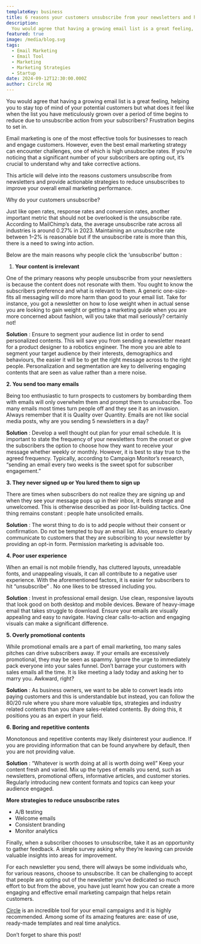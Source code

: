 ```yaml
---
templateKey: business
title: 6 reasons your customers unsubscribe from your newsletters and how to stop them
description: 
  You would agree that having a growing email list is a great feeling, helping you to stay top of mind of your potential customers but what does it feel like when the list you have meticulously grown over a period of time begins to reduce due to unsubscribe action from your subscribers? Frustration begins to set in.
featured: true
image: /media/blog.svg
tags:
  - Email Marketing
  - Email Tool
  - Marketing
  - Marketing Strategies
  - Startup
date: 2024-09-12T12:30:00.000Z
author: Circle HQ
---
```

You would agree that having a growing email list is a great feeling, helping you to stay top of mind of your potential customers but what does it feel like when the list you have meticulously grown over a period of time begins to reduce due to unsubscribe action from your subscribers? Frustration begins to set in.

Email marketing is one of the most effective tools for businesses to reach and engage customers. However, even the best email marketing strategy can encounter challenges, one of which is high unsubscribe rates. If you’re noticing that a significant number of your subscribers are opting out, it’s crucial to understand why and take corrective actions.

This article will delve into the reasons customers unsubscribe from newsletters and provide actionable strategies to reduce unsubscribes to improve your overall email marketing performance.

Why do your customers unsubscribe?

Just like open rates, response rates and conversion rates, another important metric that should not be overlooked is the unsubscribe rate. According to MailChimp’s data, the average unsubscribe rate across all industries is around 0.27% in 2023. Maintaining an unsubscribe rate between 1–2% is reasonable but if the unsubscribe rate is more than this, there is a need to swing into action.

Below are the main reasons why people click the ‘unsubscribe’ button :

1. **Your content is irrelevant**

One of the primary reasons why people unsubscribe from your newsletters is because the content does not resonate with them. You ought to know the subscribers preference and what is relevant to them. A generic one-size-fits all messaging will do more harm than good to your email list. Take for instance, you got a newsletter on how to lose weight when in actual sense you are looking to gain weight or getting a marketing guide when you are more concerned about fashion, will you take that mail seriously? certainly not!

**Solution** : Ensure to segment your audience list in order to send personalized contents. This will save you from sending a newsletter meant for a product designer to a robotics engineer. The more you are able to segment your target audience by their interests, demographics and behaviours, the easier it will be to get the right message across to the right people. Personalization and segmentation are key to delivering engaging contents that are seen as value rather than a mere noise.

**2. You send too many emails**

Being too enthusiastic to turn prospects to customers by bombarding them with emails will only overwhelm them and prompt them to unsubscribe. Too many emails most times turn people off and they see it as an invasion. Always remember that it is Quality over Quantity. Emails are not like social media posts, why are you sending 5 newsletters in a day?

**Solution** : Develop a well thought out plan for your email schedule. It is important to state the frequency of your newsletters from the onset or give the subscribers the option to choose how they want to receive your message whether weekly or monthly. However, it is best to stay true to the agreed frequency. Typically, according to Campaign Monitor’s research, “sending an email every two weeks is the sweet spot for subscriber engagement.”

**3. They never signed up or You lured them to sign up**

There are times when subscribers do not realize they are signing up and when they see your message pops up in their inbox, it feels strange and unwelcomed. This is otherwise described as poor list-building tactics. One thing remains constant : people hate unsolicited emails.

**Solution** : The worst thing to do is to add people without their consent or confirmation. Do not be tempted to buy an email list. Also, ensure to clearly communicate to customers that they are subscribing to your newsletter by providing an opt-in form. Permission marketing is advisable too.

**4. Poor user experience**

When an email is not mobile friendly, has cluttered layouts, unreadable fonts, and unappealing visuals, it can all contribute to a negative user experience. With the aforementioned factors, it is easier for subscribers to hit “unsubscribe” . No one likes to be stressed including you.

**Solution** : Invest in professional email design. Use clean, responsive layouts that look good on both desktop and mobile devices. Beware of heavy-image email that takes struggle to download. Ensure your emails are visually appealing and easy to navigate. Having clear calls-to-action and engaging visuals can make a significant difference.

**5. Overly promotional contents**

While promotional emails are a part of email marketing, too many sales pitches can drive subscribers away. If your emails are excessively promotional, they may be seen as spammy. Ignore the urge to immediately pack everyone into your sales funnel. Don’t barrage your customers with sales emails all the time. It is like meeting a lady today and asking her to marry you. Awkward, right?

**Solution** : As business owners, we want to be able to convert leads into paying customers and this is understandable but instead, you can follow the 80/20 rule where you share more valuable tips, strategies and industry related contents than you share sales-related contents. By doing this, it positions you as an expert in your field.

**6. Boring and repetitive contents**

Monotonous and repetitive contents may likely disinterest your audience. If you are providing information that can be found anywhere by default, then you are not providing value.

**Solution** : “Whatever is worth doing at all is worth doing well” Keep your content fresh and varied. Mix up the types of emails you send, such as newsletters, promotional offers, informative articles, and customer stories. Regularly introducing new content formats and topics can keep your audience engaged.

**More strategies to reduce unsubscribe rates**

* A/B testing
* Welcome emails
* Consistent branding
* Monitor analytics

Finally, when a subscriber chooses to unsubscribe, take it as an opportunity to gather feedback. A simple survey asking why they’re leaving can provide valuable insights into areas for improvement.

For each newsletter you send, there will always be some individuals who, for various reasons, choose to unsubscribe. It can be challenging to accept that people are opting out of the newsletter you’ve dedicated so much effort to but from the above, you have just learnt how you can create a more engaging and effective email marketing campaign that helps retain customers.

[Circle](http://www.circlehq.co/) is an incredible tool for your email campaigns and it is highly recommended. Among some of its amazing features are: ease of use, ready-made templates and real time analytics.

Don’t forget to share this post!
